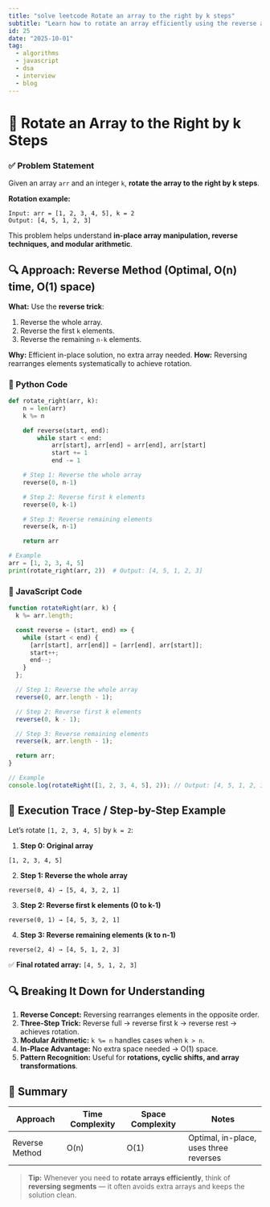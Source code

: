 ```yaml
---
title: "solve leetcode Rotate an array to the right by k steps"
subtitle: "Learn how to rotate an array efficiently using the reverse approach in Python and JavaScript with step-by-step explanation."
id: 25
date: "2025-10-01"
tag:
  - algorithms
  - javascript
  - dsa
  - interview
  - blog
---
```


# 🧠 Rotate an Array to the Right by k Steps

### ✅ Problem Statement

Given an array `arr` and an integer `k`, **rotate the array to the right by k steps**.

**Rotation example:**

```text
Input: arr = [1, 2, 3, 4, 5], k = 2
Output: [4, 5, 1, 2, 3]
```

This problem helps understand **in-place array manipulation, reverse techniques, and modular arithmetic**.

## 🔍 Approach: Reverse Method (Optimal, O(n) time, O(1) space)

**What:** Use the **reverse trick**:

1. Reverse the whole array.
2. Reverse the first `k` elements.
3. Reverse the remaining `n-k` elements.

**Why:** Efficient in-place solution, no extra array needed.
**How:** Reversing rearranges elements systematically to achieve rotation.

### 🐍 Python Code

```python
def rotate_right(arr, k):
    n = len(arr)
    k %= n

    def reverse(start, end):
        while start < end:
            arr[start], arr[end] = arr[end], arr[start]
            start += 1
            end -= 1

    # Step 1: Reverse the whole array
    reverse(0, n-1)

    # Step 2: Reverse first k elements
    reverse(0, k-1)

    # Step 3: Reverse remaining elements
    reverse(k, n-1)

    return arr

# Example
arr = [1, 2, 3, 4, 5]
print(rotate_right(arr, 2))  # Output: [4, 5, 1, 2, 3]
```

### 🧪 JavaScript Code

```javascript
function rotateRight(arr, k) {
  k %= arr.length;

  const reverse = (start, end) => {
    while (start < end) {
      [arr[start], arr[end]] = [arr[end], arr[start]];
      start++;
      end--;
    }
  };

  // Step 1: Reverse the whole array
  reverse(0, arr.length - 1);

  // Step 2: Reverse first k elements
  reverse(0, k - 1);

  // Step 3: Reverse remaining elements
  reverse(k, arr.length - 1);

  return arr;
}

// Example
console.log(rotateRight([1, 2, 3, 4, 5], 2)); // Output: [4, 5, 1, 2, 3]
```

## 🔄 Execution Trace / Step-by-Step Example

Let’s rotate `[1, 2, 3, 4, 5]` by `k = 2`:

1. **Step 0: Original array**

```
[1, 2, 3, 4, 5]
```

2. **Step 1: Reverse the whole array**

```
reverse(0, 4) → [5, 4, 3, 2, 1]
```

3. **Step 2: Reverse first k elements (0 to k-1)**

```
reverse(0, 1) → [4, 5, 3, 2, 1]
```

4. **Step 3: Reverse remaining elements (k to n-1)**

```
reverse(2, 4) → [4, 5, 1, 2, 3]
```

✅ **Final rotated array:** `[4, 5, 1, 2, 3]`

## 🔍 Breaking It Down for Understanding

1. **Reverse Concept:** Reversing rearranges elements in the opposite order.
2. **Three-Step Trick:** Reverse full → reverse first k → reverse rest → achieves rotation.
3. **Modular Arithmetic:** `k %= n` handles cases when `k > n`.
4. **In-Place Advantage:** No extra space needed → O(1) space.
5. **Pattern Recognition:** Useful for **rotations, cyclic shifts, and array transformations**.

## 📝 Summary

| Approach       | Time Complexity | Space Complexity | Notes                                  |
| -------------- | --------------- | ---------------- | -------------------------------------- |
| Reverse Method | O(n)            | O(1)             | Optimal, in-place, uses three reverses |

> **Tip:** Whenever you need to **rotate arrays efficiently**, think of **reversing segments** — it often avoids extra arrays and keeps the solution clean.
